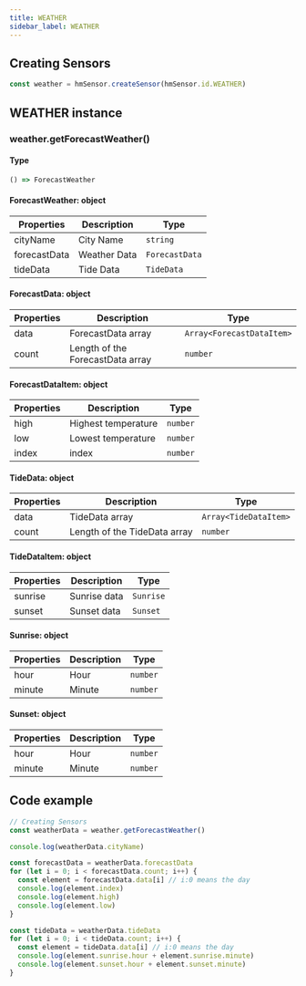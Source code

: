```yaml
---
title: WEATHER
sidebar_label: WEATHER
---
```


## Creating Sensors

```js
const weather = hmSensor.createSensor(hmSensor.id.WEATHER)
```

## WEATHER instance

### weather.getForecastWeather()

#### Type

```ts
() => ForecastWeather
```

#### ForecastWeather: object

| Properties   | Description  | Type           |
| ------------ | ------------ | -------------- |
| cityName     | City Name    | `string`       |
| forecastData | Weather Data | `ForecastData` |
| tideData     | Tide Data    | `TideData`     |

#### ForecastData: object

| Properties | Description                      | Type                      |
| ---------- | -------------------------------- | ------------------------- |
| data       | ForecastData array               | `Array<ForecastDataItem>` |
| count      | Length of the ForecastData array | `number`                  |

#### ForecastDataItem: object

| Properties | Description         | Type     |
| ---------- | ------------------- | -------- |
| high       | Highest temperature | `number` |
| low        | Lowest temperature  | `number` |
| index      | index               | `number` |

#### TideData: object

| Properties | Description                  | Type                  |
| ---------- | ---------------------------- | --------------------- |
| data       | TideData array               | `Array<TideDataItem>` |
| count      | Length of the TideData array | `number`              |

#### TideDataItem: object

| Properties | Description  | Type      |
| ---------- | ------------ | --------- |
| sunrise    | Sunrise data | `Sunrise` |
| sunset     | Sunset data  | `Sunset`  |

#### Sunrise: object

| Properties | Description | Type     |
| ---------- | ----------- | -------- |
| hour       | Hour        | `number` |
| minute     | Minute      | `number` |

#### Sunset: object

| Properties | Description | Type     |
| ---------- | ----------- | -------- |
| hour       | Hour        | `number` |
| minute     | Minute      | `number` |

## Code example

```js
// Creating Sensors
const weatherData = weather.getForecastWeather()

console.log(weatherData.cityName)

const forecastData = weatherData.forecastData
for (let i = 0; i < forecastData.count; i++) {
  const element = forecastData.data[i] // i:0 means the day
  console.log(element.index)
  console.log(element.high)
  console.log(element.low)
}

const tideData = weatherData.tideData
for (let i = 0; i < tideData.count; i++) {
  const element = tideData.data[i] // i:0 means the day
  console.log(element.sunrise.hour + element.sunrise.minute)
  console.log(element.sunset.hour + element.sunset.minute)
}
```
